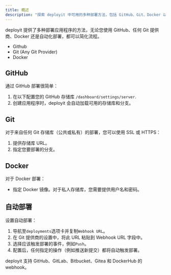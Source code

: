 ```yaml
---
title: 概述
description: "探索 deployit 中可用的多种部署方法，包括 GitHub、Git、Docker 以及通过 webhook 的自动化部署。"
---
```


deployit 提供了多种部署应用程序的方法，无论您使用 GitHub、任何 Git 提供商、Docker 还是自动化部署，都可以简化流程。

- Github
- Git (Any Git Provider)
- Docker

## GitHub

通过 GitHub 部署很简单：

1. 在以下配置您的 GitHub 存储库 `/dashboard/settings/server`.
2. 创建应用程序时，deployit 会自动加载可用的存储库和分支。

## Git

对于来自任何 Git 存储库（公共或私有）的部署，您可以使用 SSL 或 HTTPS：

1. 提供存储库 URL。
2. 指定您要部署的分支。

## Docker

对于 Docker 部署：

- 指定 Docker 镜像。对于私人存储库，您需要提供用户名和密码。

## 自动部署

设置自动部署：

1. 导航至`deployments`选项卡并复制`Webhook URL`。
2. 在 Git 提供商的设置中，将此 URL 粘贴到 Webhook URL 字段中。
3. 选择应该触发部署的事件，例如`Push`。
4. 配置后，任何指定的操作（例如推送新提交）都将自动触发部署。

deployit 支持 GitHub、GitLab、Bitbucket、Gitea 和 DockerHub 的 webhook。
